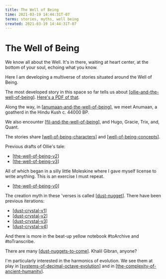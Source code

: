```yaml
---
title: The Well of Being
time: 2021-03-19 14:44:31T-07
terms: stories, myths, well being
created: 2021-03-19 14:44:31T-07
---
```


# The Well of Being

We know all about the Well. It's in there, waiting at heart center, at the bottom of your soul, echoing what you know.

Here I am developing a multiverse of stories situated around the Well of Being.

The most developed story in this space so far tells us about [[ollie-and-the-well-of-being]]. [Here's a PDF of that](/docs/Ollie%20and%20the%20Well%20of%20Being.pdf).

Along the way, in [[anumaan-and-the-well-of-being]], we meet Anumaan, a goatherd in the Hindu Kush c. 44000 BP.

We also encounter [[fil-and-the-well-of-being]], and Hugo, Gracie, Trix, and, Quant.

The stories share [[well-of-being-characters]] and [[well-of-being-concepts]].

Previous drafts of Ollie's tale:

- [[the-well-of-being-v2]]
- [[the-well-of-being-v3]]

All of which began in a silly little Moleskine where I gave myself license to write anything. This is an exercise I must repeat.

- [[the-well-of-being-v0]]

The creation myth in these 'verses is called [[dust-nugget]].
There have been previous iterations:

- [[dust-crystal-v1]]
- [[dust-crystal-v2]]
- [[dust-crystal-v3]]
- [[dust-crystal-v4]]

And there is more in the beat-up yellow notebook #toArchive and #toTranscribe.

There are many [[dust-nuggets-to-come]]. Khalil Gibran, anyone?

I'm particularly interested in the harmonics of evolution. We see them at play in [[systems-of-decimal-octave-evolution]] and in [[the-complexity-of-ancient-humanity]].

[//begin]: # 'Autogenerated link references for markdown compatibility'
[ollie-and-the-well-of-being]: ollie-and-the-well-of-being 'Ollie and the Well of Being'
[anumaan-and-the-well-of-being]: anumaan-and-the-well-of-being 'Anumaan and the Well of Being'
[fil-and-the-well-of-being]: fil-and-the-well-of-being 'Fil and the Well of Being'
[well-of-being-characters]: well-of-being-characters 'Well of Being Characters'
[well-of-being-concepts]: well-of-being-concepts 'Well of Being Concepts'
[the-well-of-being-v0]: the-well-of-being-v0 'The Well of Being v0'
[the-well-of-being-v2]: the-well-of-being-v2 'The Well of Being v2'
[the-well-of-being-v3]: the-well-of-being-v3 'The Well of Being v3'
[dust-nugget]: dust-nugget 'Dust Nugget'
[dust-crystal-v1]: dust-crystal-v1 'Dust Nugget v1'
[dust-crystal-v2]: dust-crystal-v2 'Dust Nugget v2'
[dust-crystal-v3]: dust-crystal-v3 'Dust Nugget v3'
[dust-crystal-v4]: dust-crystal-v4 'Dust Nugget v4'
[dust-nuggets-to-come]: dust-nuggets-to-come 'dust nuggets to come'
[systems-of-decimal-octave-evolution]: systems-of-decimal-octave-evolution 'Systems of Decimal Octave Evolution'
[the-complexity-of-ancient-humanity]: the-complexity-of-ancient-humanity 'The Complexity of Ancient Humanity'
[//end]: # 'Autogenerated link references'
